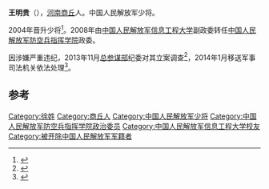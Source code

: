 '''王明贵'''（{{bd|1954年||}}），[[河南|河南]][[商丘|商丘]]人。中国人民解放军少将。

2004年晋升少将<ref>{{cite news|title=王明贵简历|url=http://news.qq.com/a/20150115/048394.htm|accessdate=2015-01-16|newspaper=腾讯网|archivedate=2015-01-18|archiveurl=https://web.archive.org/web/20150118112144/http://news.qq.com/a/20150115/048394.htm|dead-url=no}}</ref>。2008年由[[中国人民解放军战略支援部队信息工程大学|中国人民解放军信息工程大学]]副政委转任[[中国人民解放军陆军炮兵防空兵学院|中国人民解放军防空兵指挥学院]]政委。

因涉嫌严重违纪，2013年11月[[中国人民解放军总参谋部|总参谋部]]纪委对其立案调查<ref>{{cite news|title=军队公布16名军级以上官员查处情况|url=http://www.dangjian.cn/sy/jjq/zxdjxx/201501/t20150116_2405684.shtml|accessdate=2015-01-16|newspaper=人民网|deadurl=yes|archiveurl=https://web.archive.org/web/20150504065921/http://www.dangjian.cn/sy/jjq/zxdjxx/201501/t20150116_2405684.shtml|archivedate=2015-05-04}}</ref>，2014年1月移送军事司法机关依法处理<ref>{{cite news|title=王明贵简历 曝光原防空兵指挥学院政委王明贵被调查|url=http://junshi.xilu.com/news/wangmingguijianli.html|accessdate=2015-01-16|newspaper=西陆网|archivedate=2015-01-25|archiveurl=https://web.archive.org/web/20150125061217/http://junshi.xilu.com/news/wangmingguijianli.html|dead-url=no}}</ref>。

==参考==
{{reflist}}

{{中共十八大到十九大期间的反腐败工作}}

[[Category:徐姓|Category:徐姓]]
[[Category:商丘人|Category:商丘人]]
[[Category:中国人民解放军少将|Category:中国人民解放军少将]]
[[Category:中国人民解放军防空兵指挥学院政治委员|Category:中国人民解放军防空兵指挥学院政治委员]]
[[Category:中国人民解放军信息工程大学校友|Category:中国人民解放军信息工程大学校友]]
[[Category:被开除中国人民解放军军籍者|Category:被开除中国人民解放军军籍者]]